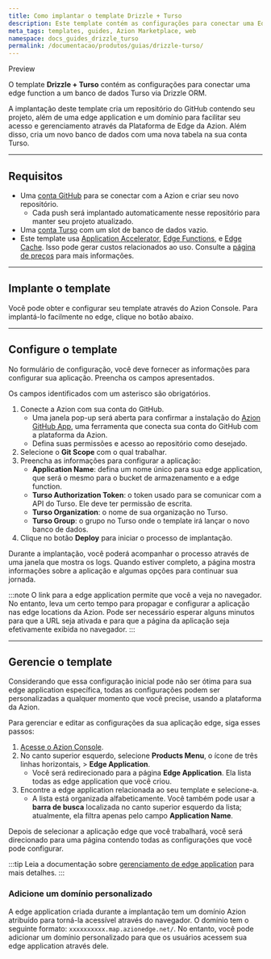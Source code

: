```yaml
---
title: Como implantar o template Drizzle + Turso
description: Este template contém as configurações para conectar uma Edge Function a um banco de dados Turso.
meta_tags: templates, guides, Azion Marketplace, web
namespace: docs_guides_drizzle_turso
permalink: /documentacao/produtos/guias/drizzle-turso/
---
```



<Tag severity="info" client:only="vue">
Preview
</Tag>

O template **Drizzle + Turso** contém as configurações para conectar uma edge function a um banco de dados Turso via Drizzle ORM.

A implantação deste template cria um repositório do GitHub contendo seu projeto, além de uma edge application e um domínio para facilitar seu acesso e gerenciamento através da Plataforma de Edge da Azion. Além disso, cria um novo banco de dados com uma nova tabela na sua conta Turso.

---

## Requisitos

- Uma [conta GitHub](https://github.com/signup) para se conectar com a Azion e criar seu novo repositório.
    - Cada push será implantado automaticamente nesse repositório para manter seu projeto atualizado.
- Uma [conta Turso](https://turso.tech/) com um slot de banco de dados vazio.
- Este template usa [Application Accelerator](/pt-br/documentacao/produtos/build/edge-application/application-accelerator/), [Edge Functions](/pt-br/documentacao/produtos/build/edge-application/edge-functions/), e [Edge Cache](/pt-br/documentacao/produtos/build/edge-application/edge-cache/). Isso pode gerar custos relacionados ao uso. Consulte a [página de preços](/pt-br/documentacao/produtos/precos/) para mais informações.

---

## Implante o template

Você pode obter e configurar seu template através do Azion Console. Para implantá-lo facilmente no edge, clique no botão abaixo.

<LinkButton
    label="Deploy"
    link="https://console.azion.com/create/azion-community/drizzle-turso"
    icon="ai ai-azion"
    icon-pos="left"
  />

---

## Configure o template

No formulário de configuração, você deve fornecer as informações para configurar sua aplicação. Preencha os campos apresentados. 

Os campos identificados com um asterisco são obrigatórios.

1. Conecte a Azion com sua conta do GitHub.
    - Uma janela pop-up será aberta para confirmar a instalação do [Azion GitHub App](/pt-br/documentacao/produtos/guias/azion-github-app/), uma ferramenta que conecta sua conta do GitHub com a plataforma da Azion.
    - Defina suas permissões e acesso ao repositório como desejado.
2. Selecione o **Git Scope** com o qual trabalhar.
3. Preencha as informações para configurar a aplicação:
    - **Application Name**: defina um nome único para sua edge application, que será o mesmo para o bucket de armazenamento e a edge function.
    - **Turso Authorization Token**: o token usado para se comunicar com a API do Turso. Ele deve ter permissão de escrita.
    - **Turso Organization**: o nome de sua organização no Turso.
    - **Turso Group**: o grupo no Turso onde o template irá lançar o novo banco de dados. 
4. Clique no botão **Deploy** para iniciar o processo de implantação.

Durante a implantação, você poderá acompanhar o processo através de uma janela que mostra os logs. Quando estiver completo, a página mostra informações sobre a aplicação e algumas opções para continuar sua jornada.

:::note
O link para a edge application permite que você a veja no navegador. No entanto, leva um certo tempo para propagar e configurar a aplicação nas edge locations da Azion. Pode ser necessário esperar alguns minutos para que a URL seja ativada e para que a página da aplicação seja efetivamente exibida no navegador.
:::

---

## Gerencie o template

Considerando que essa configuração inicial pode não ser ótima para sua edge application específica, todas as configurações podem ser personalizadas a qualquer momento que você precise, usando a plataforma da Azion.

Para gerenciar e editar as configurações da sua aplicação edge, siga esses passos:

1. [Acesse o Azion Console](https://console.azion.com).
2. No canto superior esquerdo, selecione **Products Menu**, o ícone de três linhas horizontais, > **Edge Application**.
    - Você será redirecionado para a página **Edge Application**. Ela lista todas as edge application que você criou.
3. Encontre a edge application relacionada ao seu template e selecione-a.
    - A lista está organizada alfabeticamente. Você também pode usar a **barra de busca** localizada no canto superior esquerdo da lista; atualmente, ela filtra apenas pelo campo **Application Name**.

Depois de selecionar a aplicação edge que você trabalhará, você será direcionado para uma página contendo todas as configurações que você pode configurar.

:::tip
Leia a documentação sobre [gerenciamento de edge application](/pt-br/documentacao/produtos/build/edge-application/primeiros-passos/) para mais detalhes.
:::

### Adicione um domínio personalizado

A edge application criada durante a implantação tem um domínio Azion atribuído para torná-la acessível através do navegador. O domínio tem o seguinte formato: `xxxxxxxxxx.map.azionedge.net/`. No entanto, você pode adicionar um domínio personalizado para que os usuários acessem sua edge application através dele.


<LinkButton link="/pt-br/documentacao/produtos/guias/configurar-dominio/" label="ir para o guia de configuração de domínio" severity="secondary" /> 
